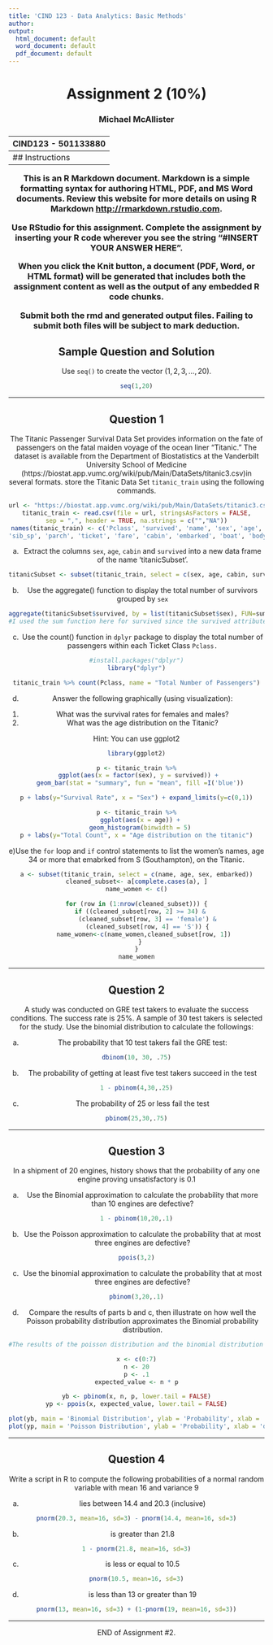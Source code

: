 ```yaml
---
title: 'CIND 123 - Data Analytics: Basic Methods'
author: 
output:
  html_document: default
  word_document: default
  pdf_document: default
---
```

<center> <h1> Assignment 2 (10%) </h1> </center>
<center>  <h3> Michael McAllister </h2> </center>
<center> <h3> CIND123 - 501133880 </h2> </center>
---
## Instructions 

This is an R Markdown document. Markdown is a simple formatting syntax for authoring HTML, PDF, and MS Word documents. Review this website for more details on using R Markdown <http://rmarkdown.rstudio.com>.

Use RStudio for this assignment. Complete the assignment by inserting your R code wherever you see the string "#INSERT YOUR ANSWER HERE".

When you click the **Knit** button, a document (PDF, Word, or HTML format) will be generated that includes both the assignment content as well as the output of any embedded R code chunks.

Submit **both**  the rmd and generated output files. Failing to submit both files will be subject to mark deduction.

## Sample Question and Solution

Use `seq()` to create the vector $(1,2,3,\ldots,20)$.

```r
seq(1,20)
```

******
\newpage
## Question 1 

The Titanic Passenger Survival Data Set provides information on the fate of passengers on the fatal maiden voyage of the ocean liner "Titanic." The dataset is available from the Department of Biostatistics at the Vanderbilt University School of Medicine (https://biostat.app.vumc.org/wiki/pub/Main/DataSets/titanic3.csv)in several formats. store the Titanic Data Set `titanic_train` using the following commands. 
```r
url <- "https://biostat.app.vumc.org/wiki/pub/Main/DataSets/titanic3.csv"
titanic_train <- read.csv(file = url, stringsAsFactors = FALSE,
sep = ",", header = TRUE, na.strings = c("","NA"))
names(titanic_train) <- c('Pclass', 'survived', 'name', 'sex', 'age',
'sib_sp', 'parch', 'ticket', 'fare', 'cabin', 'embarked', 'boat', 'body', 'home_destination')
```

a) Extract the columns `sex`, `age`, `cabin` and `survived` into a new data frame of the name 'titanicSubset'.

```r
titanicSubset <- subset(titanic_train, select = c(sex, age, cabin, survived))
```


b) Use the aggregate() function to display the total number of survivors grouped by `sex`

```r
aggregate(titanicSubset$survived, by = list(titanicSubset$sex), FUN=sum)
#I used the sum function here for survived since the survived attribute looks like a dummy variable: 1= survived and 0 = did not survive.
```

c) Use the count() function in `dplyr` package to display the total number of passengers within each Ticket Class `Pclass.`

```r
#install.packages("dplyr")
library("dplyr")

titanic_train %>% count(Pclass, name = "Total Number of Passengers")
```

d) Answer the following graphically (using visualization):
1. What was the survival rates for females and males?
2. What was the age distribution on the Titanic?

Hint: You can use ggplot2
```r
library(ggplot2)

p <- titanic_train %>%
  ggplot(aes(x = factor(sex), y = survived)) + 
  geom_bar(stat = "summary", fun = "mean", fill =I('blue'))

p + labs(y="Survival Rate", x = "Sex") + expand_limits(y=c(0,1))

p <- titanic_train %>%
  ggplot(aes(x = age)) +
  geom_histogram(binwidth = 5)
p + labs(y="Total Count", x = "Age distribution on the titanic")
```

e)Use the `for` loop and `if` control statements to list the women's names, age 34 or more that emabrked from S (Southampton), on the Titanic.
```r

a <- subset(titanic_train, select = c(name, age, sex, embarked))
cleaned_subset<- a[complete.cases(a), ]
name_women <- c()

for (row in (1:nrow(cleaned_subset))) {
  if ((cleaned_subset[row, 2] >= 34) &
      (cleaned_subset[row, 3] == 'female') &
      (cleaned_subset[row, 4] == 'S')) {
    name_women<-c(name_women,cleaned_subset[row, 1])
  }
}
name_women

```

******
\newpage
## Question 2

A study was conducted on GRE test takers to evaluate the success conditions. The success rate is 25%. A sample of 30 test takers is selected for the study. Use the binomial distribution to calculate the followings:

a) The probability that 10 test takers fail the GRE test:
```r
dbinom(10, 30, .75)
```

b) The probability of getting at least five test takers succeed in the test
```r
1 - pbinom(4,30,.25)
```

c) The probability of 25 or less fail the test
```r
pbinom(25,30,.75)
```


******
\newpage
## Question 3 

In a shipment of 20 engines, history shows that the probability of any one engine proving unsatisfactory is 0.1

a) Use the Binomial approximation to calculate the probability that more than 10 engines are defective? 
```r
1 - pbinom(10,20,.1)
```
b) Use the Poisson approximation to calculate the probability that at most three engines are defective? 
```r
ppois(3,2)
```

c) Use the binomial approximation to calculate the probability that at most three engines are defective? 
```r
pbinom(3,20,.1)
```


d) Compare the results of parts b and c, then illustrate on how well the Poisson probability distribution approximates the Binomial probability distribution.
```r
#The results of the poisson distribution and the binomial distribution appear to be very similar.  Here is a graph illustrating the two distributions showing how smiliar they are to each other:

x <- c(0:7)
n <- 20
p <- .1
expected_value <- n * p

yb <- pbinom(x, n, p, lower.tail = FALSE)
yp <- ppois(x, expected_value, lower.tail = FALSE)

plot(yb, main = 'Binomial Distribution', ylab = 'Probability', xlab = 'defective engines')
plot(yp, main = 'Poisson Distribution', ylab = 'Probability', xlab = 'defective engines')

```



******
\newpage
## Question 4 

Write a script in R to compute the following probabilities of a normal random variable with mean 16 and variance 9

a) lies between 14.4 and 20.3 (inclusive)
```r
pnorm(20.3, mean=16, sd=3) - pnorm(14.4, mean=16, sd=3)
```


b) is greater than 21.8
```r
1 - pnorm(21.8, mean=16, sd=3)
```


c) is less or equal to 10.5
```r
pnorm(10.5, mean=16, sd=3)
```


d) is less than 13 or greater than 19
```r
pnorm(13, mean=16, sd=3) + (1-pnorm(19, mean=16, sd=3))
```

******

END of Assignment #2.